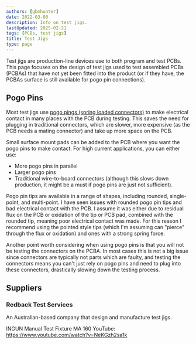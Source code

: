 ```yaml
---
authors: [gbmhunter]
date: 2022-03-08
description: Info on test jigs.
lastUpdated: 2025-02-21
tags: [PCBs, test jigs]
title: Test Jigs
type: page
---
```


<WarningIsNotes />

Test jigs are production-line devices use to both program and test PCBs. This page focuses on the design of test jigs used to test assembled PCBs (PCBAs) that have not yet been fitted into the product (or if they have, the PCBAs surface is still available for pogo pin connections).

## Pogo Pins

Most test jigs use [pogo pings (spring loaded connectors)](/electronics/components/connectors/pogo-pins/) to make electrical contact in many places with the PCB during testing. This saves the need for plugging in traditional connectors, which are slower, more expensive (as the PCB needs a mating connector) and take up more space on the PCB.

Small surface mount pads can be added to the PCB where you want the pogo pins to make contact. For high current applications, you can either use:

* More pogo pins in parallel
* Larger pogo pins
* Traditional wire-to-board connectors (although this slows down production, it might be a must if pogo pins are just not sufficient).

Pogo pin tips are available in a range of shapes, including rounded, single-point, and multi-point. I have seen issues with rounded pogo pin tips and bad electrical contact with the PCB. I assume it was either due to residual flux on the PCB or oxidation of the tip or PCB pad, combined with the rounded tip, meaning poor electrical contact was made. For this reason I recommend using the pointed style tips (which I'm assuming can "pierce" through the flux or oxidation) and ones with a strong spring force.

Another point worth considering when using pogo pins is that you will not be testing the connectors on the PCBA. In most cases this is not a big issue since connectors are typically not parts which are faulty, and testing the connectors means you can't just rely on pogo pins and need to plug into these connectors, drastically slowing down the testing process.

## Suppliers

### Redback Test Services

An Australian-based company that design and manufacture test jigs.

INGUN Manual Test Fixture MA 160
YouTube: https://www.youtube.com/watch?v=NeKGzh2sa1k
